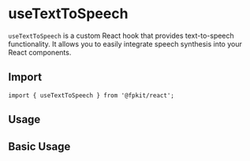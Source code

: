 # useTextToSpeech

`useTextToSpeech` is a custom React hook that provides text-to-speech functionality. It allows you to easily integrate speech synthesis into your React components.

## Import

```tsx
import { useTextToSpeech } from '@fpkit/react';
```

## Usage

## Basic Usage
